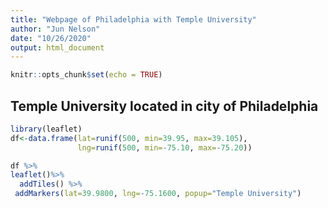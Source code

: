 ```yaml
---
title: "Webpage of Philadelphia with Temple University"
author: "Jun Nelson"
date: "10/26/2020"
output: html_document
---
```


```r
knitr::opts_chunk$set(echo = TRUE)
```

## Temple University located in city of Philadelphia



```r
library(leaflet)
df<-data.frame(lat=runif(500, min=39.95, max=39.105),
               lng=runif(500, min=-75.10, max=-75.20))

df %>%
leaflet()%>%
  addTiles() %>%
 addMarkers(lat=39.9800, lng=-75.1600, popup="Temple University")
```


